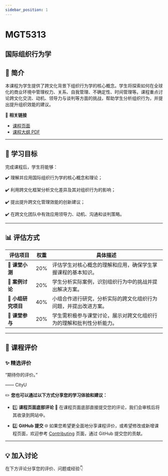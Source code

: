 ```yaml
---
sidebar_position: 1
---
```


# MGT5313
## 国际组织行为学

## **📘 简介**
本课程为学生提供了跨文化背景下组织行为学的核心概念。学生将探索如何在全球化的商业环境中管理权力、关系、自我管理、不确定性、时间管理等。课程重点讨论跨文化交流、动机、领导力与谈判等方面的挑战，帮助学生分析组织行为，并提出提升组织效能的建议。

🔗 **相关链接**
- [课程页面](https://www.cityu.edu.hk/catalogue/pg/202526/course/MGT5313.htm)
- [课程大纲 PDF](https://www.cityu.edu.hk/catalogue/pg/202526/course/MGT5313.pdf)

---

## **🎯 学习目标**

完成课程后，学生将能够：

✔️ 理解并应用国际组织行为学的核心概念和理论；

✔️ 利用跨文化框架分析文化差异及其对组织行为的影响；

✔️ 提出提升跨文化管理效能的创新建议；

✔️ 在跨文化团队中有效应用领导力、动机、沟通和谈判策略。

---

## **📊 评估方式**

| **评估项目**          | **权重** | **具体描述**                                                                                       |
|----------------------|---------|---------------------------------------------------------------------------------------------------|
| **📄 课堂小测**       | 20%     | 评估学生对核心概念的理解和应用，确保学生掌握课程的基本知识。                                      |
| **📄 案例讨论**       | 20%     | 学生分析实际案例，识别组织行为中的挑战并提出解决方案。                                            |
| **📄 小组研究项目**   | 40%     | 小组合作进行研究，分析实际的跨文化组织行为问题，并提出改进方案。                                 |
| **📄 课堂参与**       | 20%     | 学生需积极参与课堂讨论，展示对跨文化组织行为的理解和批判性分析能力。                            |

---

## **💬 课程评价**

### ✨ **精选评价**
<div className={commentStyles.commentBox}>
    <p className={commentStyles.commentText}>
        “期待你的评价。”
    </p>
    <p className={commentStyles.commentAuthor}>—— CityU</p>
</div>

✏️ **您也可以通过以下方式分享您的学习体验和建议：**

- 1️⃣ **课程页面底部评论**
💬 在课程页面底部直接提交您的评论，我们会审核后将其收录到网站中。

- 2️⃣ **GitHub 提交**
🌐 如果您希望更全面地分享课程评价，或希望修改或新增课程页面，欢迎参考 [Contributing](/contributing) 页面，通过 GitHub 提交您的贡献。


---

## **💡 加入讨论**

在下方评论分享您的评价、问题或经验👇
<Utterances />